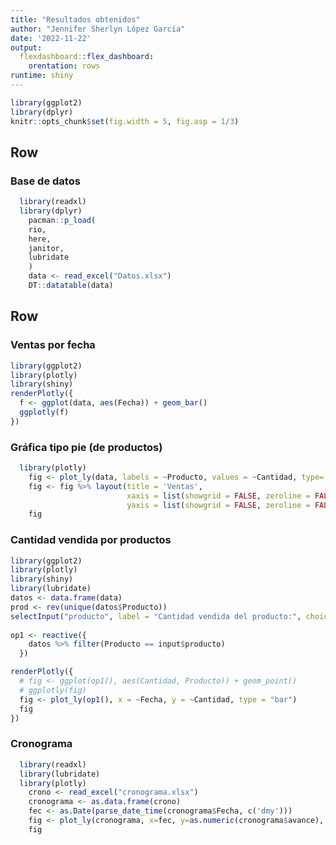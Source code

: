 ---
title: "Resultados obtenidos"
author: "Jennifer Sherlyn López García"
date: '2022-11-22'
output: 
  flexdashboard::flex_dashboard:
    orentation: rows
runtime: shiny
---

```{r setup, include = FALSE}
library(ggplot2)
library(dplyr)
knitr::opts_chunk$set(fig.width = 5, fig.asp = 1/3)
``` 

Row 
-------------------------------------

### Base de datos

```{r}
  library(readxl)
  library(dplyr)
    pacman::p_load(
    rio,
    here,
    janitor,
    lubridate
    )
    data <- read_excel("Datos.xlsx")
    DT::datatable(data)
```

Row {.tabset .tabset-fade}
-------------------------------------

### Ventas por fecha

```{r}
library(ggplot2)
library(plotly)
library(shiny)
renderPlotly({
  f <- ggplot(data, aes(Fecha)) + geom_bar()
  ggplotly(f)
})  
```


### Gráfica tipo pie (de productos)

```{r}
  library(plotly)
    fig <- plot_ly(data, labels = ~Producto, values = ~Cantidad, type='pie')
    fig <- fig %>% layout(title = 'Ventas',
                          xaxis = list(showgrid = FALSE, zeroline = FALSE, showticklabels = FALSE),
                          yaxis = list(showgrid = FALSE, zeroline = FALSE, showticklabels = FALSE))
    fig
```


### Cantidad vendida por productos

```{r}
library(ggplot2)
library(plotly)
library(shiny)
library(lubridate)
datos <- data.frame(data)
prod <- rev(unique(datos$Producto))
selectInput("producto", label = "Cantidad vendida del producto:", choices = prod, selected = prod[1])
  
op1 <- reactive({
    datos %>% filter(Producto == input$producto)
  })

renderPlotly({
  # fig <- ggplot(op1(), aes(Cantidad, Producto)) + geom_point()
  # ggplotly(fig)
  fig <- plot_ly(op1(), x = ~Fecha, y = ~Cantidad, type = "bar")
  fig
})
```

### Cronograma
```{r}
  library(readxl)
  library(lubridate)
  library(plotly)
    crono <- read_excel("cronograma.xlsx")
    cronograma <- as.data.frame(crono)
    fec <- as.Date(parse_date_time(cronograma$Fecha, c('dmy')))
    fig <- plot_ly(cronograma, x=fec, y=as.numeric(cronograma$avance), type = 'scatter', mode = 'markers', color = ~Eventos) %>% layout(showlegend=FALSE, title = 'Cronograma', yaxis = list(title= '% de avance'))
    fig
```
